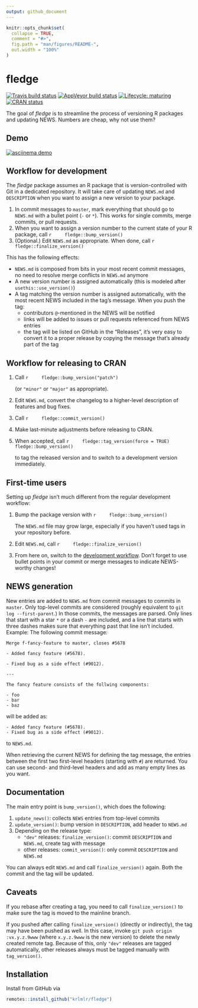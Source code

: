 ```yaml
---
output: github_document
---
```


<!-- README.md is generated from README.Rmd. Please edit that file -->

```r
knitr::opts_chunk$set(
  collapse = TRUE,
  comment = "#>",
  fig.path = "man/figures/README-",
  out.width = "100%"
)
```
# fledge

<!-- badges: start -->
[![Travis build status](https://travis-ci.org/krlmlr/fledge.svg?branch=master)](https://travis-ci.org/krlmlr/fledge)
[![AppVeyor build status](https://ci.appveyor.com/api/projects/status/github/krlmlr/fledge?branch=master&svg=true)](https://ci.appveyor.com/project/krlmlr/fledge)
[![Lifecycle: maturing](https://img.shields.io/badge/lifecycle-maturing-blue.svg)](https://www.tidyverse.org/lifecycle/#maturing)
[![CRAN status](https://www.r-pkg.org/badges/version/fledge)](https://cran.r-project.org/package=fledge)
<!-- badges: end -->

The goal of *fledge* is to streamline the process of versioning R packages and updating NEWS. Numbers are cheap, why not use them?

## Demo

[![asciinema demo](readme/demo.gif)](https://asciinema.org/a/173876)

## Workflow for development

The *fledge* package assumes an R package that is version-controlled with Git in a dedicated repository. It will take care of updating `NEWS.md` and `DESCRIPTION` when you want to assign a new version to your package.

1. In commit messages to `master`, mark everything that should go to `NEWS.md` with a bullet point (`-` or `*`). This works for single commits, merge commits, or pull requests.
1. When you want to assign a version number to the current state of your R package, call
    ```r
    fledge::bump_version()
    ```
1. (Optional.) Edit `NEWS.md` as appropriate. When done, call
    ```r
    fledge::finalize_version()
    ```

This has the following effects:

- `NEWS.md` is composed from bits in your most recent commit messages, no need to resolve merge conflicts in `NEWS.md` anymore
- A new version number is assigned automatically (this is modeled after `usethis::use_version()`)
- A tag matching the version number is assigned automatically, with the most recent NEWS included in the tag's message. When you push the tag:
    - contributors `@`-mentioned in the NEWS will be notified
    - links will be added to issues or pull requests referenced from NEWS entries
    - the tag will be listed on GitHub in the "Releases", it's very easy to convert it to a proper release by copying the message that's already part of the tag


## Workflow for releasing to CRAN

1. Call
    ```r
    fledge::bump_version("patch")
    ```
    
    (or `"minor"` or `"major"` as appropriate).
1. Edit `NEWS.md`, convert the changelog to a higher-level description of features and bug fixes.
1. Call
    ```r
    fledge::commit_version()
    ```
1. Make last-minute adjustments before releasing to CRAN.
1. When accepted, call
    ```r
    fledge::tag_version(force = TRUE)
    fledge::bump_version()
    ```
    
    to tag the released version and to switch to a development version immediately.

## First-time users

Setting up *fledge* isn't much different from the regular development workflow:

1. Bump the package version with
    ```r
    fledge::bump_version()
    ```
    
    The `NEWS.md` file may grow large, especially if you haven't used tags in your repository before.
1. Edit `NEWS.md`, call
    ```r
    fledge::finalize_version()
    ```
1. From here on, switch to the [development workflow](#workflow-for-development). Don't forget to use bullet points in your commit or merge messages to indicate NEWS-worthy changes!

## NEWS generation

New entries are added to `NEWS.md` from commit messages to commits in `master`. Only top-level commits are considered (roughly equivalent to `git log --first-parent`.) In those commits, the messages are parsed. Only lines that start with a star `*` or a dash `-` are included, and a line that starts with three dashes makes sure that everything past that line isn't included. Example: The following commit message:

```
Merge f-fancy-feature to master, closes #5678

- Added fancy feature (#5678).

- Fixed bug as a side effect (#9012).

---

The fancy feature consists of the follwing components:

- foo
- bar
- baz
```

will be added as:

```
- Added fancy feature (#5678).
- Fixed bug as a side effect (#9012).
```

to `NEWS.md`.

When retrieving the current NEWS for defining the tag message, the entries between the first two first-level headers (starting with `# `) are returned. You can use second- and third-level headers and add as many empty lines as you want.


## Documentation

The main entry point is `bump_version()`, which does the following:

1. `update_news()`: collects `NEWS` entries from top-level commits
2. `update_version()`: bump version in `DESCRIPTION`, add header to `NEWS.md`
3. Depending on the release type:
    - `"dev"` releases: `finalize_version()`: commit `DESCRIPTION` and `NEWS.md`, create tag with message
    - other releases: `commit_version()`: only commit `DESCRIPTION` and `NEWS.md`

You can always edit `NEWS.md` and call `finalize_version()` again. Both the commit and the tag will be updated.

## Caveats

If you rebase after creating a tag, you need to call `finalize_version()` to make sure the tag is moved to the mainline branch.

If you pushed after calling `finalize_version()` (directly or indirectly), the tag may have been pushed as well.   In this case, invoke `git push origin :vx.y.z.9www` (where `x.y.z.9www` is the new version) to delete the newly created remote tag.  Because of this, only `"dev"` releases are tagged automatically, other releases always must be tagged manually with `tag_version()`.


## Installation

Install from GitHub via

``` r
remotes::install_github("krlmlr/fledge")
```
